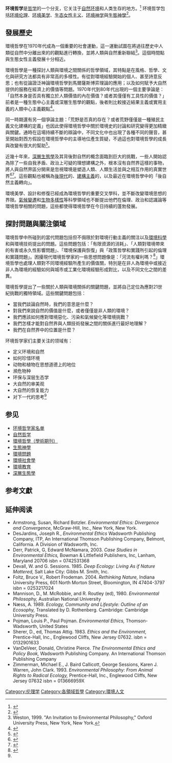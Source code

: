 '''环境哲学'''是[[哲学|哲学]]的一个分支，它关注于[[自然环境|自然环境]]和人类生存的地方。<ref name= "Belshaw">{{cite book  | last = Belshaw  | first = Christopher  | title = Environmental Philosophy  | url = https://archive.org/details/environmentalphi0000bels_d2s4  | publisher = Acumen  | date = 2001  | location = Chesham | isbn = 1902683218}} </ref> 环境哲学包括[[环境伦理|环境伦理]]、[[环境美学|环境美学]]、[[生态女性主义|生态女性主义]]、[[环境神学|环境神学]]與[[生態神學|生態神學]]<ref>{{cite web   | title =International Association of Environmental Philosophy   | url =http://www.environmentalphilosophy.org/   | accessdate =2008-07-30   | archive-date =2021-04-10   | archive-url =https://web.archive.org/web/20210410224510/https://environmentalphilosophy.org/   | dead-url =no   }}</ref>。

== 發展歷史 ==
環境哲學在1970年代成為一個重要的社會運動，這一運動試圖在將過往歷史中人類從自然中分離出來的的觀點進行轉換，並將人類與自然重新聯結<ref>Weston, 1999. "An Invitation to Environmental Philosophy," Oxford University Press, New York, New York.</ref>。這個時間點與生態女性主義發展十分相近。

環境哲學是一種探討人類與環境之間關係的哲學領域，其特點是在風格、哲學、文化與研究方法都具有非常高的多樣性。有從對環境經驗開始的個人、甚至詩意反思；也有從論證泛神論環境哲學到馬爾薩斯博弈理論的應用；以及如何賦予大自然提供的服務在經濟上的價值等問題。1970年代到80年代出現的一個主要爭論是：「自然本身是否具有獨立於人類價值的內在價值？或者其僅僅有工具性的價值？」前者是一種生態中心主義或深層生態學的觀點，後者則比較接近結果主義或實用主義的人類中心主義觀點<ref>{{Cite journal|title=Environmental Ethics|url=https://www.taylorfrancis.com/books/9781317972563|last=Benson|first=John|date=2000-12-14|journal=Taylor & Francis|doi=10.4324/9781315870397|language=en|access-date=2018-10-17|archive-date=2018-10-17|archive-url=https://web.archive.org/web/20181017164547/https://www.taylorfrancis.com/books/9781317972563|dead-url=no}}</ref>。

同一時期還有另一個爭論主題：「荒野是否真的存在？或者荒野僅僅是一種殖民主義文化建構的定義」也因此使得環境哲學中關於環境史的討論和研究變得更加精緻與關鍵。通時在這場持續不斷的辯論中，不同文化中也出現了各種不同的聲音，甚至開始對西方假設在環境哲學中的主導地位產生質疑，不過這也對環境哲學的成長與改變有很大的幫助<ref>{{Cite book|url=https://books.google.com.tw/books?hl=zh-TW&lr=&id=euqXSx_MGHMC&oi=fnd&pg=PR11&dq=Callicott,+J.+Baird,+and+Michael+Nelson,+1998.+The+Great+New+Wilderness+Debate,+University+of+Georgia+Press.&ots=vr208Klkrl&sig=boD4_d-bqZl4hxuCwMytEI8spH0&redir_esc=y#v=onepage&q=Callicott,%20J.%20Baird,%20and%20Michael%20Nelson,%201998.%20The%20Great%20New%20Wilderness%20Debate,%20University%20of%20Georgia%20Press.&f=false|title=The Great New Wilderness Debate|last=Callicott|first=J. Baird|last2=Nelson|first2=Michael P.|date=1998|publisher=University of Georgia Press|year=|isbn=9780820319841|location=|pages=|language=en|chapter=|access-date=2018-10-17|archive-date=2018-10-17|archive-url=https://web.archive.org/web/20181017123805/https://books.google.com.tw/books?hl=zh-TW&lr=&id=euqXSx_MGHMC&oi=fnd&pg=PR11&dq=Callicott,+J.+Baird,+and+Michael+Nelson,+1998.+The+Great+New+Wilderness+Debate,+University+of+Georgia+Press.&ots=vr208Klkrl&sig=boD4_d-bqZl4hxuCwMytEI8spH0&redir_esc=y#v=onepage&q=Callicott,%20J.%20Baird,%20and%20Michael%20Nelson,%201998.%20The%20Great%20New%20Wilderness%20Debate,%20University%20of%20Georgia%20Press.&f=false|dead-url=no}}</ref>。

近幾十年來，[[深層生態學|深層生態學]]及其背後對自然的概念面臨到巨大的挑戰，一些人開始認為除了一些自我矛盾、政治上可疑的理想建構之外，根本沒有自然界這樣的事物，將人與自然界區分開來是忽視環境是塑造人類、人類生活並與之相互作用的真實世界<ref>{{Cite journal|title=Environmental Philosophy after the End of Nature|url=https://www.pdcnet.org/enviroethics/content/enviroethics_2002_0024_0001_0023_0039|last=Vogel|first=Steven|date=2002|journal=Environmental Ethics|issue=1|doi=10.5840/enviroethics200224139|volume=24|pages=23–39|issn=0163-4275|access-date=2018-10-17|archive-date=2018-10-17|archive-url=https://web.archive.org/web/20181017163109/https://www.pdcnet.org/enviroethics/content/enviroethics_2002_0024_0001_0023_0039|dead-url=no}}</ref><ref>{{Cite book|url=https://books.google.com.tw/books?hl=zh-TW&lr=&id=mGekIG0H5aoC&oi=fnd&pg=PA1&dq=Keulartz,+Jozef,+1999.+The+Struggle+for+Nature:+A+Critique+of+Environmental+Philosophy,+Routledge.&ots=884M32gS6a&sig=eDCKP_QEHq7N-ZCpxDzX6Gsg8zA&redir_esc=y#v=onepage&q&f=false|title=Struggle for Nature: A Critique of Radical Ecology|last=Keulartz|first=Jozef|date=1998|publisher=Psychology Press|year=|isbn=9780415180948|location=|pages=|language=en|chapter=|access-date=2018-10-17|archive-date=2018-10-17|archive-url=https://web.archive.org/web/20181017123559/https://books.google.com.tw/books?hl=zh-TW&lr=&id=mGekIG0H5aoC&oi=fnd&pg=PA1&dq=Keulartz,+Jozef,+1999.+The+Struggle+for+Nature:+A+Critique+of+Environmental+Philosophy,+Routledge.&ots=884M32gS6a&sig=eDCKP_QEHq7N-ZCpxDzX6Gsg8zA&redir_esc=y#v=onepage&q&f=false|dead-url=no}}</ref>。這些觀點也被稱為[[后现代主义|後現代]]的、[[建構主義|建構主義]]的，以及最近在環境哲學中的「後自然主義轉向」。

環境美學、設計和修復已經成為環境哲學的重要交叉學科，並不斷改變環境思想的界限。[[氣候變遷|氣候變遷]]和[[生物多樣性|生物多樣性]]等科學領域也不斷提出他們在倫理、政治和認識論等環境哲學相關的問題，這些都使得環境哲學在今日持續的蓬勃發展。

== 探討問題與關注領域 ==
環境哲學中所碰到的當代問題包括但不侷限於對環境行動主義的關注以及[[环境科学|環境科學]]和與環境技術提出的問題。這些問題包括：「有限資源的消耗」、「人類對環境帶來的有害或永久性影響問題」、「環境保護與恢復」與「政策哲學和實踐所引起的倫理和實踐問題」。困擾現代環境哲學家的一些思想問題像是：「河流有權利嗎？<ref>{{Cite book|url=https://books.google.com.tw/books?id=A5ys0BmIqbsC|title=Environmental Philosophy: From Theory to Practice|last=Sarkar|first=Sahotra|date=2012-02-07|publisher=John Wiley & Sons|year=|isbn=9780470671818|location=|pages=|language=en|chapter=|access-date=2018-10-04|archive-date=2018-10-04|archive-url=https://web.archive.org/web/20181004104043/https://books.google.com.tw/books?id=A5ys0BmIqbsC|dead-url=no}}</ref>」環境哲學也處理人類對不同環境經驗所產生的價值關，特別是在非人為環境中或接近非人為環境的經驗如何與城市或工業化環境經驗形成對比，以及不同文化之間的差異。

環境哲學提出了一些關於人類與環境關係的關鍵問題，並將自己定位為應對21世紀挑戰的獨特領域。這些關鍵問題包括：

* 當我們談論自然時，我們的意思是什麼？
* 對我們來說自然的價值是什麼，或者僅僅是非人類的環境？
* 我們應該如何應對環境惡化、污染和氣候變化等環境挑戰？
* 我們怎樣才能對自然界與人類技術發展之間的關係進行最好地理解？
* 我們在自然界中的位置是什麼？

环境哲学家们主要关注的领域有：

*定义环境和自然
*如何珍惜环境
*动物和植物在思想道德上的地位
*濒危物种
*环保与深层生态学
*大自然的审美观
*大自然的恢复能力
*对下一代的思考<ref name= "Belshaw"/>

==参见==

*[[环境哲学家名单|环境哲学家名单]]
*[[自然哲学|自然哲学]]
*[[環境哲學_(學術期刊)|環境哲學（學術期刊）]]
*[[生態神學|生態神學]]
*[[环境问题|環境問題]]
*[[環境社會學|環境社會學]]
*[[環境教育|環境教育]]
*[[深層生態學|深層生態學]]

==参考文獻==
<references/>

==延伸阅读==
{{refbegin|2}}
*Armstrong, Susan, Richard Botzler. ''Environmental Ethics: Divergence and Convergence,'' McGraw-Hill, Inc., New York, New York.
*DesJardins, Joseph R., ''Environmental Ethics''  Wadsworth Publishing Company, ITP, An International Thomson Publishing Company, Belmont, California.  A Division of Wadsworth, Inc.
*Derr, Patrick, G, Edward McNamara, 2003.  ''Case Studies in Environmental Ethics,'' Bowman & Littlefield Publishers, Inc, Lanham, Maryland 20706  isbn = 0742531368
*Devall, W. and G. Sessions. 1985. ''Deep Ecology: Living As if Nature Mattered,'' Salt Lake City: Gibbs M. Smith, Inc.
*Foltz, Bruce V., Robert Frodeman. 2004. ''Rethinking Nature,'' Indiana University Press, 601 North Morton Street, Bloomington, IN 47404-3797  isbn = 0253217024
*Mannison, D., M. McRobbie, and R. Routley (ed), 1980.  ''Environmental Philosophy,'' Australian National University
*Næss, A. 1989. ''Ecology, Community and Lifestyle: Outline of an Ecosophy,'' Translated by D. Rothenberg. Cambridge: Cambridge University Press.
*Pojman, Louis P., Paul Pojman. ''Environmental Ethics,'' Thomson-Wadsworth, United States
*Sherer, D., ed, Thomas Attig.  1983.  ''Ethics and the Environment,'' Prentice-Hall, Inc., Englewood Cliffs, New Jersey 07632. isbn = 0132901633
*VanDeVeer, Donald, Christine Pierce. ''The Environmental Ethics and Policy Book,'' Wadsworth Publishing Company.  An International Thomson Publishing Company
*Zimmerman, Michael E., J. Baird Callicott, George Sessions, Karen J. Warren, John Clark. 1993. ''Environmental Philosophy: From Animal Rights to Radical Ecology,'' Prentice-Hall, Inc., Englewood Cliffs, New Jersey 07632 isbn = 013666959X
{{refend}}

{{科學哲學}}
{{森林砍伐與沙漠化}}

[[Category:伦理学|Category:伦理学]]
[[Category:各領域哲學|Category:各領域哲學]]
[[Category:環境人文|Category:環境人文]]